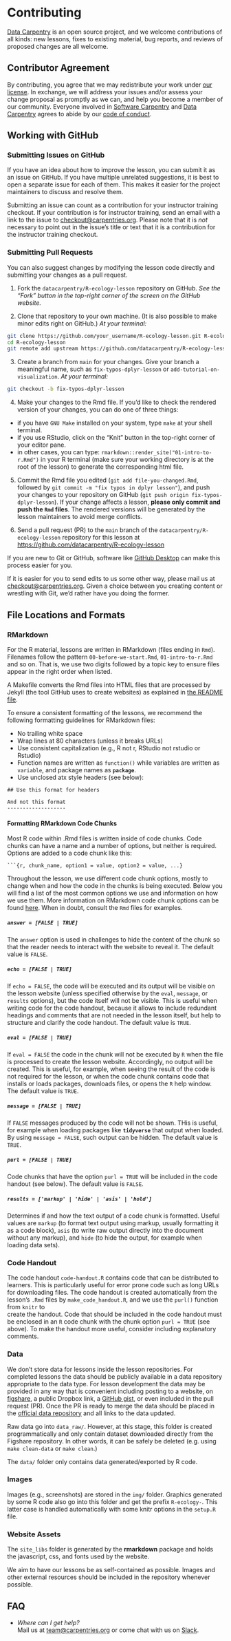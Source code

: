 # Contributing

[Data Carpentry](https://datacarpentry.org) is an open source project, and we
welcome contributions of all kinds: new lessons, fixes to existing material, bug
reports, and reviews of proposed changes are all welcome.

## Contributor Agreement

By contributing, you agree that we may redistribute your work
under [our license](https://datacarpentry.org/R-ecology-lesson/LICENSE.html).
In exchange, we will address your issues and/or assess your change proposal as
promptly as we can, and help you become a member of our community.  Everyone
involved in [Software Carpentry](https://software-carpentry.org)
and [Data Carpentry](https://datacarpentry.org) agrees to abide by
our
[code of conduct](https://datacarpentry.org/R-ecology-lesson/CONDUCT.html).

## Working with GitHub

### Submitting Issues on GitHub

If you have an idea about how to improve the lesson, you can submit it as an
issue on GitHub. If you have multiple unrelated suggestions, it is best to
open a separate issue for each of them. This makes it easier for the project
maintainers to discuss and resolve them.

Submitting an issue can count as a contribution
for your instructor training checkout. If your contribution is for instructor
training, send an email with a link to the issue to
[checkout@carpentries.org](mailto:checkout@carpentries.org).
Please note that it is *not* necessary to point out in the issue's title or text
that it is a contribution for the instructor training checkout.

### Submitting Pull Requests

You can also suggest changes by modifying the lesson code directly and submitting
your changes as a pull request.

1. Fork the `datacarpentry/R-ecology-lesson` repository on GitHub.  *See the
  "Fork" button in the top-right corner of the screen on the GitHub website.*

2. Clone that repository to your own machine. (It is also possible
  to make minor edits right on GitHub.) *At your terminal:*
  
  ```bash
  git clone https://github.com/your_username/R-ecology-lesson.git R-ecology-lesson
  cd R-ecology-lesson
  git remote add upstream https://github.com/datacarpentry/R-ecology-lesson.git
  ```

3. Create a branch from `main` for your changes.
  Give your branch a meaningful name,
  such as `fix-typos-dplyr-lesson`
  or `add-tutorial-on-visualization`. *At your terminal:*
  
  ```bash
  git checkout -b fix-typos-dplyr-lesson
  ```

4. Make your changes to the Rmd file. If you'd like to check the rendered
  version of your changes, you can do one of three things:
  
  - if you have `GNU Make` installed on your system, type `make` at your shell
    terminal.
  - if you use RStudio, click on the "Knit" button in the top-right corner of
    your editor pane.
  - in other cases, you can type:
    `rmarkdown::render_site("01-intro-to-r.Rmd")` in your R terminal (make
    sure your working directory is at the root of the lesson) to generate the
    corresponding html file.

5. Commit the Rmd file you edited (`git add file-you-changed.Rmd`, followed by
  `git commit -m "fix typos in dplyr lesson"`), and push your changes to your
  repository on GitHub (`git push origin fix-typos-dplyr-lesson`).  If your
  change affects a lesson, **please only commit and push the `Rmd`
  files**. The rendered versions will be generated by the lesson maintainers
  to avoid merge conflicts.

6. Send a pull request (PR) to the `main` branch of the
  `datacarpentry/R-ecology-lesson` repository for this lesson at
  [https://github.com/datacarpentry/R-ecology-lesson](https://github.com/datacarpentry/R-ecology-lesson)

If you are new to Git or GitHub, software like
[GitHub Desktop](https://desktop.github.com/) can make this process easier for
you.

If it is easier for you to send edits to us some other way, please
mail us at [checkout@carpentries.org](mailto:checkout@carpentries.org).
Given a choice between you creating content or wrestling with Git,
we'd rather have you doing the former.

## File Locations and Formats

### RMarkdown

For the R material, lessons are written in RMarkdown (files ending in
`Rmd`). Filenames follow the pattern `00-before-we-start.Rmd`,
`01-intro-to-r.Rmd` and so on. That is, we use two digits followed
by a topic key to ensure files appear in the right order when listed.

A Makefile converts the Rmd files into HTML files that are
processed by Jekyll (the tool GitHub uses to create websites) as
explained in [the README file](https://github.com/datacarpentry/R-ecology-lesson#readme).

To ensure a consistent formatting of the lessons, we recommend the
following formatting guidelines for RMarkdown files:

- No trailing white space
- Wrap lines at 80 characters (unless it breaks URLs)
- Use consistent capitalization (e.g., R not r, RStudio not rstudio
  or Rstudio)
- Function names are written as `function()` while variables are
  written as `variable`, and package names as **`package`**.
- Use unclosed atx style headers (see below):

```
## Use this format for headers

And not this format
-------------------
```

#### Formatting RMarkdown Code Chunks

Most R code within .Rmd files is written inside of code chunks.
Code chunks can have a name and a number of options, but neither is
required. Options are added to a code chunk like this:

```` ```{r, chunk_name, option1 = value, option2 = value, ...}````

Throughout the lesson, we use different code chunk options, mostly
to change when and how the code in the chunks is being executed.
Below you will find a list of the most common options we use and
information on how we use them.
More information on RMarkdown code chunk options
can be found [here](https://yihui.org/knitr/options). When in doubt,
consult the `Rmd` files for examples.

##### `answer = [FALSE | TRUE]`

The `answer` option is used in challenges to hide the content of the chunk
so that the reader needs to interact with the website to reveal it.
The default value is `FALSE`.

##### `echo = [FALSE | TRUE]`

If `echo = FALSE`, the code will be executed and its output will be visible
on the lesson website (unless specified otherwise by the `eval`, `message`,
or `results` options), but the code itself will not be visible.
This is useful when writing code for the code handout, because it allows to
include redundant headings and comments that are not needed in the
lesson itself, but help to structure and clarify the code handout.
The default value is `TRUE`.

##### `eval = [FALSE | TRUE]`

If `eval = FALSE` the code in the chunk will not be executed by `R` when
the file is processed to create the lesson website. Accordingly, no output
will be created.
This is useful, for example, when seeing the result of the code is not
required for the lesson, or when the code chunk contains code that installs
or loads packages, downloads files, or opens the `R` help window.
The default value is `TRUE`.

##### `message = [FALSE | TRUE]`

If `FALSE` messages produced by the code will not be shown.
THis is useful, for example when loading packages like **`tidyverse`** that
output when loaded. By using `message = FALSE`, such output can be hidden.
The default value is `TRUE`.

##### `purl = [FALSE | TRUE]`

Code chunks that have the option `purl = TRUE` will be included in the
code handout (see below). The default value is `FALSE`.

##### `results = ['markup' | 'hide' | 'asis' | 'hold']`

Determines if and how the text output of a code chunk is formatted.
Useful values are `markup` (to format text output using markup, usually
formatting it as a code block), `asis` (to write  raw output directly
into the document without any markup), and `hide` (to hide the output,
for example when loading data sets).

### Code Handout

The code handout `code-handout.R` contains code that can be distributed
to learners.
This is particularly useful for error prone code such as long URLs for
downloading files.
The code handout is created automatically from the lesson's `.Rmd` files
by `make_code_handout.R`, and we use the `purl()` function from `knitr` to  
create the handout.
Code that should be included in the code handout must be enclosed in an
`R` code chunk with the chunk option `purl = TRUE` (see above).
To make the handout more useful, consider including explanatory comments.

### Data

We don't store data for lessons inside the lesson repositories. For
completed lessons the data should be publicly available in a data
repository appropriate to the data type. For lesson development the
data may be provided in any way that is convenient including
posting to a website, on [figshare](https://figshare.com/), a public
Dropbox link, a [GitHub gist](https://gist.github.com), or even
included in the pull request (PR). Once the PR is ready to merge the data should
be placed in the [official data repository](https://doi.org/10.6084/m9.figshare.1314459.v5)
and all links to the data updated.

Raw data go into `data_raw/`. However, at this stage, this folder is
created programmatically and only contain dataset downloaded directly
from the Figshare repository. In other words, it can be safely be
deleted (e.g. using `make clean-data` or `make clean`.)

The `data/` folder only contains data generated/exported by R
code.

### Images

Images (e.g., screenshots) are stored in the `img/` folder. Graphics
generated by some R code also go into this folder and get the prefix
`R-ecology-`. This latter case is handled automatically with some
knitr options in the `setup.R` file.

### Website Assets

The `site_libs` folder is generated by the **rmarkdown** package and
holds the javascript, css, and fonts used by the website.

We aim to have our lessons be as self-contained as possible. Images and
other external resources should be included in the repository whenever possible.

## FAQ

- *Where can I get help?*
  <br/>
  Mail us at [team@carpentries.org](mailto:team@carpentriesorg)
  or come chat with us on [Slack](https://swc-slack-invite.herokuapp.com/).



